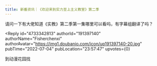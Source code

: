 ```yaml
---
title: 新番资讯｜《欢迎来到实力至上主义教室》第二季
---
```



<Forum groupName="动画番剧" groupUrl="https://www.douban.com/group/596353/" archivedAt="2025-05-17T04:58:26.074Z">
  <Post
    id="270174262"
    title="新番资讯｜《欢迎来到实力至上主义教室》第二季"
    url="https://www.douban.com/group/topic/270174262/?_spm_id=MjEwMzY4NzIy"
    pubTime="2022-07-06"
    highlightUserId="191397140"
  >
请问一下有大佬知道《实教》第二季第一集哪里可以看吗，有字幕组翻译了吗？

<Reply
  id="4733342813"
  authorId="191397140"
  authorName="Fisherchenxi"
  authorAvatar="https://img1.doubanio.com/icon/up191397140-20.jpg"
  pubTime="2022-07-04"
  pubLocation="23:57:47"
  upvotes={0}
>
到动漫花园找
</Reply>
  </Post>
</Forum>
